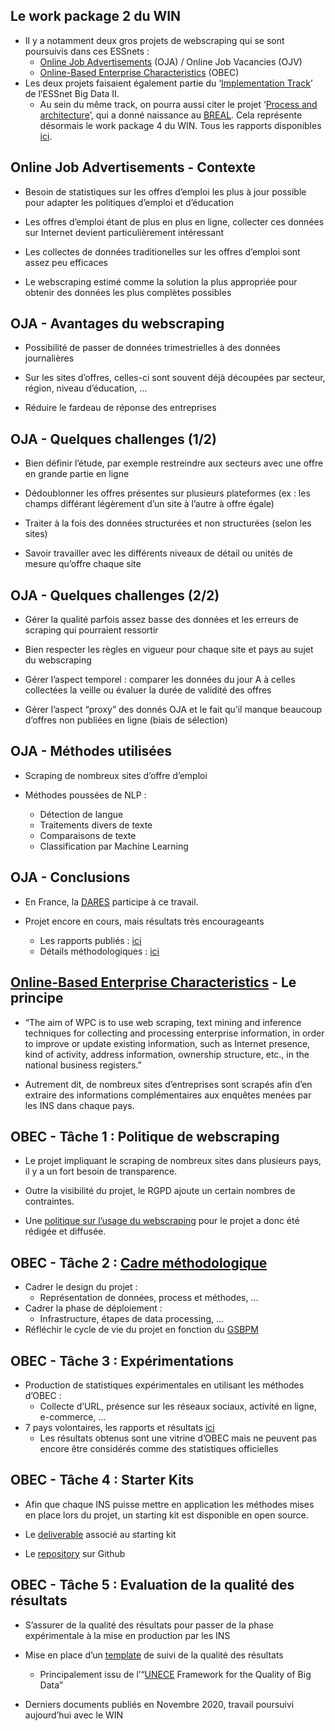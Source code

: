 ## Le work package 2 du WIN

- Il y a notamment deux gros projets de webscraping qui se sont poursuivis dans ces ESSnets :
    - [Online Job Advertisements](https://ec.europa.eu/eurostat/cros/content/WPB_Online_job_vacancies_en) (OJA) / Online Job Vacancies (OJV)
    - [Online-Based Enterprise Characteristics](https://ec.europa.eu/eurostat/cros/content/WPC_Enterprise_characteristics_en) (OBEC)

- Les deux projets faisaient également partie du '[Implementation Track](https://ec.europa.eu/eurostat/cros/content/implementation-track-0_en)' de l'ESSnet Big Data II.
    - Au sein du même track, on pourra aussi citer le projet '[Process and architecture](https://ec.europa.eu/eurostat/cros/content/WPF_Process_and_architecture_en)', qui a donné naissance au [BREAL](https://ec.europa.eu/eurostat/cros/content/wpf-deliverable-f2-breal-big-data-reference-architecture-and-layers-application-layer-and-information-layer-31-03-2021-finalpdf_en). Cela représente désormais le work package 4 du WIN. Tous les rapports disponibles [ici](https://ec.europa.eu/eurostat/cros/content/wpf-milestones-and-deliverables_en).


## Online Job Advertisements - Contexte

- Besoin de statistiques sur les offres d'emploi les plus à jour possible pour adapter les politiques d'emploi et d'éducation

- Les offres d'emploi étant de plus en plus en ligne, collecter ces données sur Internet devient particulièrement intéressant

- Les collectes de données traditionelles sur les offres d'emploi sont assez peu efficaces

- Le webscraping estimé comme la solution la plus appropriée pour obtenir des données les plus complètes possibles


## OJA - Avantages du webscraping

- Possibilité de passer de données trimestrielles à des données journalières

- Sur les sites d'offres, celles-ci sont souvent déjà découpées par secteur, région, niveau d'éducation, ...

- Réduire le fardeau de réponse des entreprises


## OJA - Quelques challenges (1/2)

- Bien définir l'étude, par exemple restreindre aux secteurs avec une offre en grande partie en ligne

- Dédoublonner les offres présentes sur plusieurs plateformes (ex : les champs différant légèrement d'un site à l'autre à offre égale)

- Traiter à la fois des données structurées et non structurées (selon les sites)

- Savoir travailler avec les différents niveaux de détail ou unités de mesure qu'offre chaque site


## OJA - Quelques challenges (2/2)

- Gérer la qualité parfois assez basse des données et les erreurs de scraping qui pourraient ressortir

- Bien respecter les règles en vigueur pour chaque site et pays au sujet du webscraping

- Gérer l'aspect temporel : comparer les données du jour A à celles collectées la veille ou évaluer la durée de validité des offres

- Gérer l'aspect "proxy" des donnés OJA et le fait qu'il manque beaucoup d'offres non publiées en ligne (biais de sélection)


## OJA - Méthodes utilisées

- Scraping de nombreux sites d'offre d'emploi

- Méthodes poussées de NLP :
    - Détection de langue
    - Traitements divers de texte
    - Comparaisons de texte
    - Classification par Machine Learning


## OJA - Conclusions

- En France, la [DARES](https://dares.travail-emploi.gouv.fr/) participe à ce travail.

- Projet encore en cours, mais résultats très encourageants
    - Les rapports publiés : [ici](https://ec.europa.eu/eurostat/cros/content/wpb-milestones-and-deliverables-0_en)
    - Détails méthodologiques : [ici](https://ec.europa.eu/eurostat/cros/sites/default/files/ESSNet_II_WPB_OJV_Methodological_framework_V2.pdf)


## [Online-Based Enterprise Characteristics](https://ec.europa.eu/eurostat/cros/content/WPC_Overview_en#Milestones_and_deliverables) - Le principe

- "The aim of WPC is to use web scraping, text mining and inference techniques for collecting and processing enterprise information, in order to improve or update existing information, such as Internet presence, kind of activity, address information, ownership structure, etc., in the national business registers."

- Autrement dit, de nombreux sites d'entreprises sont scrapés afin d'en extraire des informations complémentaires aux enquêtes menées par les INS dans chaque pays.


## OBEC - Tâche 1 : Politique de webscraping

- Le projet impliquant le scraping de nombreux sites dans plusieurs pays, il y a un fort besoin de transparence.

- Outre la visibilité du projet, le RGPD ajoute un certain nombres de contraintes.

- Une [politique sur l'usage du webscraping](https://ec.europa.eu/eurostat/cros/system/files/wpc_deliverable_c1_ess_web-scraping_policy_template_2019_07_15.pdf) pour le projet a donc été rédigée et diffusée.


## OBEC - Tâche 2 : [Cadre méthodologique](https://ec.europa.eu/eurostat/cros/sites/default/files/WPC_Deliverable_C6_Reference_Methodological_Framework_v2.0.pdf)

- Cadrer le design du projet :
    - Représentation de données, process et méthodes, ...

- Cadrer la phase de déploiement :
    - Infrastructure, étapes de data processing, ...

- Réfléchir le cycle de vie du projet en fonction du [GSBPM](https://unece.org/fileadmin/DAM/stats/documents/ece/ces/ge.58/2020/mtg2/MWW2020_GSBPM_Introduction.pdf)


## OBEC - Tâche 3 : Expérimentations

- Production de statistiques expérimentales en utilisant les méthodes d'OBEC :
    - Collecte d'URL, présence sur les réseaux sociaux, activité en ligne, e-commerce, ...

- 7 pays volontaires, les rapports et résultats [ici](https://ec.europa.eu/eurostat/cros/content/wpc-experimental-statistics_en)
    - Les résultats obtenus sont une vitrine d'OBEC mais ne peuvent pas encore être considérés comme des statistiques officielles


## OBEC - Tâche 4 : Starter Kits

- Afin que chaque INS puisse mettre en application les méthodes mises en place lors du projet, un starting kit est disponible en open source.

- Le [deliverable](https://ec.europa.eu/eurostat/cros/sites/default/files/WPC_Deliverable_C7_Starter_kit_for_NSIs_V.2.pdf) associé au starting kit

- Le [repository](https://github.com/EnterpriseCharacteristicsESSnetBigData/StarterKit) sur Github


## OBEC - Tâche 5 : Evaluation de la qualité des résultats

- S'assurer de la qualité des résultats pour passer de la phase expérimentale à la mise en production par les INS

- Mise en place d'un [template](https://ec.europa.eu/eurostat/cros/sites/default/files/WPC_Deliverable_C5_Quality_template_for_statistical_outputs_2020_09_18_final.pdf) de suivi de la qualité des résultats
    - Principalement issu de l'"[UNECE](https://unece.org/fr) Framework for the Quality of Big Data"

- Derniers documents publiés en Novembre 2020, travail poursuivi aujourd'hui avec le WIN
